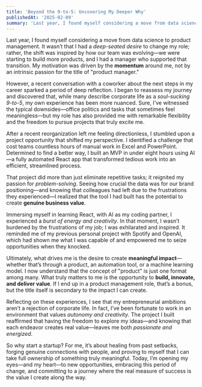 ```yaml
---
title: 'Beyond the 9-to-5: Uncovering My Deeper Why'
publishedAt: '2025-02-09'
summary: 'Last year, I found myself considering a move from data science to product management. It wasn’t that I had a *deep-seated desire* to change my role; rather, the shift was inspired by how our team was evolving—we were starting to build more products, and I had a manager who supported that transition. My motivation was driven by the **momentum** around me, not by an intrinsic passion for the title of "product manager."'
---
```

Last year, I found myself considering a move from data science to product management. It wasn’t that I had a *deep-seated desire* to change my role; rather, the shift was inspired by how our team was evolving—we were starting to build more products, and I had a manager who supported that transition. My motivation was driven by the **momentum** around me, not by an intrinsic passion for the title of "product manager."

However, a recent conversation with a coworker about the next steps in my career sparked a period of deep reflection. I began to reassess my journey and discovered that, while many describe corporate life as a _soul-sucking 9-to-5_, my own experience has been more nuanced. Sure, I’ve witnessed the typical downsides—office politics and tasks that sometimes feel meaningless—but my role has also provided me with remarkable flexibility and the freedom to pursue projects that truly excite me.

After a recent reorganization left me feeling directionless, I stumbled upon a project opportunity that shifted my perspective. I identified a challenge that cost teams countless hours of manual work in Excel and PowerPoint. Determined to find a better way, I built an MVP in under eight hours using AI—a fully automated React app that transformed tedious work into an efficient, streamlined process.

That project did more than just eliminate repetitive tasks; it reignited my passion for *problem-solving*. Seeing how crucial the data was for our brand positioning—and knowing that colleagues had left due to the frustrations they experienced—I realized that the tool I had built has the potential to create **genuine business value**.

Immersing myself in learning React, with AI as my coding partner, I experienced a *burst of energy and creativity*. In that moment, I wasn’t burdened by the frustrations of my job; I was exhilarated and inspired. It reminded me of my previous personal project with Spotify and OpenAI, which had shown me what I was capable of and empowered me to seize opportunities when they knocked.

Ultimately, what drives me is the desire to create **meaningful impact**—whether that’s through a product, an automation tool, or a machine learning model. I now understand that the concept of "product" is just one format among many. What truly matters to me is the opportunity to **build, innovate, and deliver value**. If I end up in a product management role, that’s a bonus, but the title itself is secondary to the impact I can create.

Reflecting on these experiences, I see that my entrepreneurial ambitions aren’t a rejection of corporate life. In fact, I’ve been fortunate to work in an environment that values *autonomy and creativity*. The project I built reaffirmed that having the freedom to explore my ideas—and knowing that each endeavor creates real value—leaves me both *passionate and energized*.

So why start a startup? For me, it’s about healing from past setbacks, forging genuine connections with people, and proving to myself that I can take full ownership of something truly meaningful. Today, I’m opening my eyes—and my heart—to new opportunities, embracing this period of change, and committing to a journey where the real measure of success is the value I create along the way.





